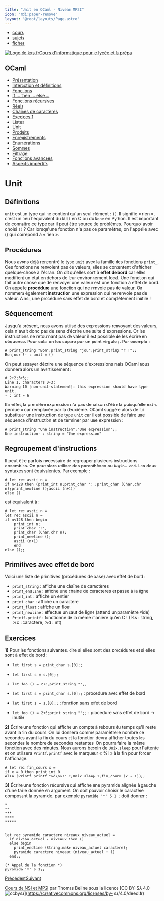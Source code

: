 ```yaml
---
title: "Unit en OCaml - Niveau MP2I"
icon: "mdi:paper-remove"
layout: "@root/layouts/Page.astro"
---
```


  * [cours](https://kxs.fr/cours/)
  * [sujets](https://kxs.fr/sujets/)
  * [fiches](https://kxs.fr/fiches/)

[![Logo de kxs.fr](/img/logo.svg)](https://kxs.fr/)[Cours d'informatique pour
le lycée et la prépa](https://kxs.fr/cours/)

## OCaml

  * [Présentation](.)
  * [Interaction et définitions](interaction-definition)
  * [Fonctions](fonctions)
  * [If … then … else …](if-then-else)
  * [Fonctions récursives](fonctions-recursives)
  * [Réels](reels)
  * [Chaînes de caractères](string)
  * [Execices 1](exercices-1)
  * [Listes](listes)
  * [Unit](unit)
  * [Produits](produits)
  * [Enregistrements](enregistrements)
  * [Énumérations](enumerations)
  * [Sommes](sommes)
  * [Filtrage](filtrage)
  * [Fonctions avancées](fonctions-avancees)
  * [Aspects impértifs](aspects-imperatifs)

# Unit

## Définitions

`unit` est un type qui ne contient qu'un seul élément : `()`. Il signifie «
rien », c'est un peu l'équivalent du `NULL` en C ou du `None` en Python. Il
est important de connaitre ce type car il peut être source de problèmes.
Pourquoi avoir choisi `()` ? Car lorsqu'une fonction n'a pas de paramètres, on
l'appelle avec () qui correpond à « rien ».

## Procédures

Nous avons déjà rencontré le type `unit` avec la famille des fonctions
`print_`. Ces fonctions ne renvoient pas de valeurs, elles se contentent
d'afficher quelque-chose à l'écran. On dit qu'elles sont à **effet de bord**
car elles modifient un état en dehors de leur environnement local. Une
fonction qui fait autre chose que de renvoyer une valeur est une fonction à
effet de bord. On appelle **procédure** une fonction qui ne renvoie pas de
valeur. On nommera également **instruction** une expression qui ne renvoie pas
de valeur. Ainsi, une procédure sans effet de bord et complètement inutile !

## Séquencement

Jusqu'à présent, nous avons utilisé des expressions renvoyant des valeurs,
cela n'avait donc pas de sens d'écrire une suite d'expressions. Or les
instructions ne retournant pas de valeur il est possible de les écrire en
séquence. Pour cela, on les sépare par un point virgule `;`. Par exemple :

    
    
    # print_string "Bon";print_string "jou";print_string "r !";;
    Bonjour !- : unit = ()

On peut essayer décrire une séquence d'expressions mais OCaml nous donnera
alors un avertissement :

    
    
    # 2+2;3+3;;
    Line 1, characters 0-3:
    Warning 10 [non-unit-statement]: this expression should have type unit.
    - : int = 6

En effet, la première expression n'a pas de raison d'être là puisqu'elle est «
perdue » car remplacée par la deuxième. OCaml suggère alors de lui substituer
une instruction de type `unit` car il est possible de faire une séquence
d'instruction et de terminer par une expression :

    
    
    # print_string "Une instruction";"Une expression";;
    Une instruction- : string = "Une expression"

## Regroupement d'instructions

Il peut être parfois nécessaire de regrouper plusieurs instructions ensembles.
On peut alors utiliser des parenthèses ou `begin… end`. Les deux syntaxes sont
équivalentes. Par exemple :

    
    
    # let rec ascii n =
    if n<128 then (print_int n;print_char ':';print_char (Char.chr n);print_newline ();ascii (n+1))
    else ()

est équivalent à :

    
    
    # let rec ascii n =
    let rec ascii n =
    if n<128 then begin
    	print_int n;
    	print_char ':';
    	print_char (Char.chr n);
    	print_newline ();
    	ascii (n+1)
    	end
    else ();;

## Primitives avec effet de bord

Voici une liste de primitives (procédures de base) avec effet de bord :

  * `print_string` : affiche une chaîne de caractères
  * `print_endline` : affiche une chaîne de caractères et passe à la ligne
  * `print_int` : affiche un entier
  * `print_char` : affiche un caractère
  * `print_float` : affiche un float
  * `print_newline` : effectue un saut de ligne (attend un paramêtre vide)
  * `Printf.printf` : fonctionne de la même manière qu'en C ! (%s : string, %c : caractère, %d : int)

## Exercices

**1)** Pour les fonctions suivantes, dire si elles sont des procédures et si
elles sont à effet de bord :

  * `let first s = print_char s.[0];;`
  * `let first s = s.[0];;`
  * `let foo () = 2+6;print_string "";;`

  * `let first s = print_char s.[0];;` : procedure avec effet de bord
  * `let first s = s.[0];;` : fonction sans effet de bord
  * `let foo () = 2+6;print_string "";;` : procedure sans effet de bord -> inutile

**2)** Écrire une fonction qui affiche un compte à rebours du temps qu'il
reste avant la fin du cours. On lui donnera comme paramètre le nombre de
secondes avant la fin du cours et la fonction devra afficher toutes les
secondes le nombre de secondes restantes. On pourra faire la même fonction
avec des minutes. Nous aurons besoin de `Unix.sleep` pour l'attente et on
utilisera `Printf.printf` avec le marqueur « %! » à la fin pour forcer
l'affichage.

    
    
    # let rec fin_cours x =
    if x = 0 then print_int 0
    else (Printf.printf "%d\n%!" x;Unix.sleep 1;fin_cours (x - 1));;

**3)** Écrire une fonction récursive qui affiche une pyramide alignée à gauche
d'une taille donnée en argument. On doit pouvoir choisir le caractère
composant la pyramide. par exemple `pyramide '*' 5 1;;` doit donner :

    
    
    *
    **
    ***
    ****
    *****
    
    
    let rec pyramide caractere niveaux niveau_actuel =
      if niveau_actuel > niveaux then ()
      else begin
        print_endline (String.make niveau_actuel caractere);
        pyramide caractere niveaux (niveau_actuel + 1)
      end;;
    
    (* Appel de la fonction *)
    pyramide '*' 5 1;;

[Précédent](listes)[Suivant](produits)

[Cours de NSI et MP2I](https://kxs.fr/cours/) par Thomas Beline sous la
licence [CC BY-SA 4.0
![ccbysa](/img/ccbysa.svg)](https://creativecommons.org/licenses/by-
sa/4.0/deed.fr)

